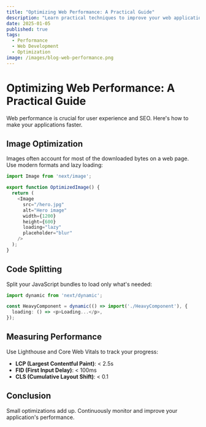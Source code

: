 ```yaml
---
title: "Optimizing Web Performance: A Practical Guide"
description: "Learn practical techniques to improve your web application's performance, from image optimization to code splitting."
date: 2025-01-05
published: true
tags:
  - Performance
  - Web Development
  - Optimization
image: /images/blog-web-performance.png
---
```


# Optimizing Web Performance: A Practical Guide

Web performance is crucial for user experience and SEO. Here's how to make your applications faster.

## Image Optimization

Images often account for most of the downloaded bytes on a web page. Use modern formats and lazy loading:

```typescript
import Image from 'next/image';

export function OptimizedImage() {
  return (
    <Image
      src="/hero.jpg"
      alt="Hero image"
      width={1200}
      height={600}
      loading="lazy"
      placeholder="blur"
    />
  );
}
```

## Code Splitting

Split your JavaScript bundles to load only what's needed:

```typescript
import dynamic from 'next/dynamic';

const HeavyComponent = dynamic(() => import('./HeavyComponent'), {
  loading: () => <p>Loading...</p>,
});
```

## Measuring Performance

Use Lighthouse and Core Web Vitals to track your progress:

- **LCP (Largest Contentful Paint)**: < 2.5s
- **FID (First Input Delay)**: < 100ms
- **CLS (Cumulative Layout Shift)**: < 0.1

## Conclusion

Small optimizations add up. Continuously monitor and improve your application's performance.
